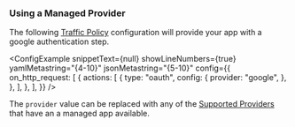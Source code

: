 
### Using a Managed Provider

The following [Traffic Policy](/docs/traffic-policy/)
configuration will provide your app with a google authentication step.

<ConfigExample
	snippetText={null}
	showLineNumbers={true}
	yamlMetastring="{4-10}"
	jsonMetastring="{5-10}"
	config={{
		on_http_request: [
			{
				actions: [
					{
						type: "oauth",
						config: {
							provider: "google",
						},
					},
				],
			},
		],
	}}
/>

The `provider` value can be replaced with any of the [Supported Providers](/docs/traffic-policy/actions/oauth/#supported-providers) that have an
a managed app available.
